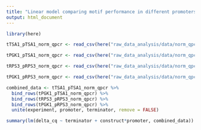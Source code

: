 ```yaml
---
title: "Linear model comparing motif performance in different promoters"
output: html_document
---
```



```r
library(here)

tTSA1_pTSA1_norm_qpcr <- read_csv(here("raw_data_analysis/data/norm_qpcr/pTSA1_tTSA1_n1_n2_norm.csv"))

tPGK1_pTSA1_norm_qpcr <- read_csv(here("raw_data_analysis/data/norm_qpcr/pPGK1_tTSA1_n1_n2_norm.csv"))

tRPS3_pRPS3_norm_qpcr <- read_csv(here("raw_data_analysis/data/norm_qpcr/pRPS3_tRPS3_n1_n2_norm.csv"))

tPGK1_pRPS3_norm_qpcr <- read_csv(here("raw_data_analysis/data/norm_qpcr/pPGK1_tRPS3_n1_n2_norm.csv"))

combined_data <- tTSA1_pTSA1_norm_qpcr %>%
  bind_rows(tPGK1_pTSA1_norm_qpcr) %>%
  bind_rows(tRPS3_pRPS3_norm_qpcr) %>%
  bind_rows(tPGK1_pRPS3_norm_qpcr) %>%
  unite(experiment, promoter, terminator, remove = FALSE)
```

```r
summary(lm(delta_cq ~ terminator + construct*promoter, combined_data))
```

